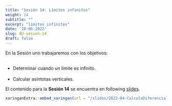 ```yaml
---
title: "Sesión 14: Límites infinitos"
weight: 14
subtitle: ""
excerpt: "limites infinitos"
date: '20-06-2022'
slug: AU-sesion-14
draft: false
---
```


En la Sesión uno trabajaremos con los objetivos:<br/><br/>

 * Determinar cuando un límite es infinito. <br/><br/>
 * Calcular asíntotas verticales.

 
El contenido para la **Sesión 14** se encuentra en following [slides](/slides/2022-04-CalculoDiferencial/AU-sesion-14).

```r
xaringanExtra::embed_xaringan(url = "/slides/2022-04-CalculoDiferencial/AU-sesion-14", ratio = "4:3")
```
